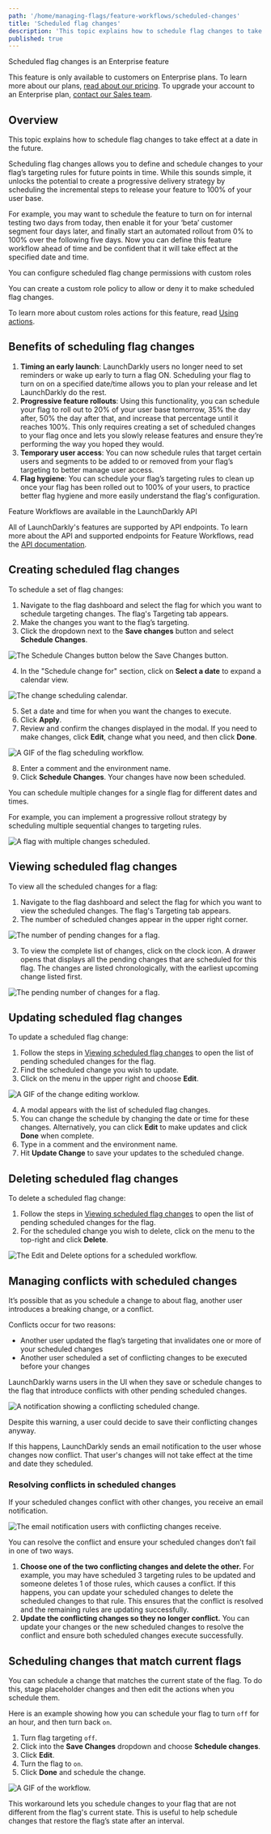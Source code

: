 ```yaml
---
path: '/home/managing-flags/feature-workflows/scheduled-changes'
title: 'Scheduled flag changes'
description: 'This topic explains how to schedule flag changes to take effect at a date in the future.'
published: true
---
```


<Callout intent="info">
<CalloutTitle>Scheduled flag changes is an Enterprise feature</CalloutTitle>
<CalloutDescription>

This feature is only available to customers on Enterprise plans. To learn more about our plans, [read about our pricing](https://launchdarkly.com/pricing). To upgrade your account to an Enterprise plan, [contact our Sales team](mailto:sales@launchdarkly.com).

</CalloutDescription>
</Callout>

## Overview

This topic explains how to schedule flag changes to take effect at a date in the future.

Scheduling flag changes allows you to define and schedule changes to your flag’s targeting rules for future points in time. While this sounds simple, it unlocks the potential to create a progressive delivery strategy by scheduling the incremental steps to release your feature to 100% of your user base.

For example, you may want to schedule the feature to turn on for internal testing two days from today, then enable it for your ‘beta’ customer segment four days later, and finally start an automated rollout from 0% to 100% over the following five days. Now you can define this feature workflow ahead of time and be confident that it will take effect at the specified date and time.

<Callout intent="info">
<CalloutTitle>You can configure scheduled flag change permissions with custom roles</CalloutTitle>
<CalloutDescription>

You can create a custom role policy to allow or deny it to make scheduled flag changes. 

To learn more about custom roles actions for this feature, read [Using actions](/home/account-security/custom-roles/actions).

</CalloutDescription>
</Callout>

## Benefits of scheduling flag changes

1. **Timing an early launch**: LaunchDarkly users no longer need to set reminders or wake up early to turn a flag ON. Scheduling your flag to turn on on a specified date/time allows you to plan your release and let LaunchDarkly do the rest.
2. **Progressive feature rollouts**: Using this functionality, you can schedule your flag to roll out to 20% of your user base tomorrow, 35% the day after, 50% the day after that, and increase that percentage until it reaches 100%. This only requires creating a set of scheduled changes to your flag once and lets you slowly release features and ensure they’re performing the way you hoped they would.
3. **Temporary user access**: You can now schedule rules that target certain users and segments to be added to or removed from your flag’s targeting to better manage user access.
4. **Flag hygiene**: You can schedule your flag’s targeting rules to clean up once your flag has been rolled out to 100% of your users, to practice better flag hygiene and more easily understand the flag's configuration. 

<Callout intent="info">
<CalloutTitle>Feature Workflows are available in the LaunchDarkly API</CalloutTitle>
<CalloutDescription>

All of LaunchDarkly's features are supported by API endpoints. To learn more about the API and supported endpoints for Feature Workflows, read the [API documentation](https://apidocs.launchdarkly.com/reference#scheduled-changes-overview).

</CalloutDescription>
</Callout>

## Creating scheduled flag changes

To schedule a set of flag changes:

1. Navigate to the flag dashboard and select the flag for which you want to schedule targeting changes. The flag's Targeting tab appears.
2. Make the changes you want to the flag’s targeting.
3. Click the dropdown next to the **Save changes** button and select **Schedule Changes**.

![The Schedule Changes button below the Save Changes button.](../../images/workflows-schedule-changes.png)

4. In the "Schedule change for" section, click on **Select a date** to expand a calendar view.

![The change scheduling calendar.](../../images/workflows-calendar.png)

5. Set a date and time for when you want the changes to execute. 
6. Click **Apply**.
7. Review and confirm the changes displayed in the modal. If you need to make changes, click **Edit**, change what you need, and then click **Done**.

![A GIF of the flag scheduling workflow.](../../images/workflows-change-create.gif)

8. Enter a comment and the environment name.
9. Click **Schedule Changes**. Your changes have now been scheduled. 

You can schedule multiple changes for a single flag for different dates and times.

For example, you can implement a progressive rollout strategy by scheduling multiple sequential changes to targeting rules. 

![A flag with multiple changes scheduled.](../../images/workflows-upcoming-changes.png)

## Viewing scheduled flag changes

To view all the scheduled changes for a flag:

1. Navigate to the flag dashboard and select the flag for which you want to view the scheduled changes. The flag's Targeting tab appears.
2. The number of scheduled changes appear in the upper right corner.

![The number of pending changes for a flag.](../../images/workflows-pending-changes-callout.png)

3. To view the complete list of changes, click on the clock icon. A drawer opens that displays all the pending changes that are scheduled for this flag. The changes are listed chronologically, with the earliest upcoming change listed first.

![The pending number of changes for a flag.](../../images/workflows-pending-changes.png)

## Updating scheduled flag changes

To update a scheduled flag change:

1. Follow the steps in [Viewing scheduled flag changes](#viewing-scheduled-flag-changes) to open the list of pending scheduled changes for the flag.
2. Find the scheduled change you wish to update. 
3. Click on the menu in the upper right and choose **Edit**.

![A GIF of the change editing worklow.](../../images/workflows-edit-changes.gif)

4. A modal appears with the list of scheduled flag changes. 
5. You can change the schedule by changing the date or time for these changes. Alternatively, you can click **Edit** to make updates and click **Done** when complete.
6. Type in a comment and the environment name.
7. Hit **Update Change** to save your updates to the scheduled change.

## Deleting scheduled flag changes

To delete a scheduled flag change:

1. Follow the steps in [Viewing scheduled flag changes](#viewing-scheduled-flag-changes) to open the list of pending scheduled changes for the flag.
2. For the scheduled change you wish to delete, click on the menu to the top-right and click **Delete**.

![The Edit and Delete options for a scheduled workflow.](../../images/workflows-delete-change.png)

## Managing conflicts with scheduled changes

It’s possible that as you schedule a change to about flag, another user introduces a breaking change, or a conflict. 

Conflicts occur for two reasons:
* Another user updated the flag’s targeting that invalidates one or more of your scheduled changes
* Another user scheduled a set of conflicting changes to be executed before your changes

LaunchDarkly warns users in the UI when they save or schedule changes to the flag that introduce conflicts with other pending scheduled changes.

![A notification showing a conflicting scheduled change.](../../images/workflows-conflict.png)

Despite this warning, a user could decide to save their conflicting changes anyway. 

If this happens, LaunchDarkly sends an email notification to the user whose changes now conflict. That user's changes will not take effect at the time and date they scheduled. 

### Resolving conflicts in scheduled changes

If your scheduled changes conflict with other changes, you receive an email notification.

![The email notification users with conflicting changes receive.](../../images/workflows-email.png)

You can resolve the conflict and ensure your scheduled changes don’t fail in one of two ways.

1. **Choose one of the two conflicting changes and delete the other.** For example, you may have scheduled 3 targeting rules to be updated and someone deletes 1 of those rules, which causes a conflict. If this happens, you can update your scheduled changes to delete the scheduled changes to that rule. This ensures that the conflict is resolved and the remaining rules are updating successfully.
2. **Update the conflicting changes so they no longer conflict.** You can update your changes or the new scheduled changes to resolve the conflict and ensure both scheduled changes execute successfully.  

## Scheduling changes that match current flags

You can schedule a change that matches the current state of the flag. To do this, stage placeholder changes and then edit the actions when you schedule them.

Here is an example showing how you can schedule your flag to turn `off` for an hour, and then turn back `on`.

1. Turn flag targeting `off`.
2. Click into the **Save Changes** dropdown and choose **Schedule changes**.
3. Click **Edit**.
4. Turn the flag to `on`.
5. Click **Done** and schedule the change.

![A GIF of the workflow.](../../images/workflows-off.gif)

This workaround lets you schedule changes to your flag that are not different from the flag's current state. This is useful to help schedule changes that restore the flag’s state after an interval.